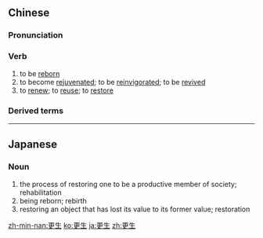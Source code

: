 ==Chinese==
{{zh-forms}}

===Pronunciation===
{{zh-pron
|m=gēngshēng
|c=gang1 sang1,gang1 saang1
|mn=keng-seng
|cat=v
}}

===Verb===
{{zh-verb}}

# to be [[reborn]]
# to become [[rejuvenated]]; to be [[reinvigorated]]; to be [[revived]]
# to [[renew]]; to [[reuse]]; to [[restore]]

===Derived terms===
{{zh-der|自力更生}}

----

==Japanese==
{{ja-kanjitab|こう|せい|yomi=o}}

===Noun===
{{ja-noun|こうせい|hhira=かうせい}}

# the process of restoring one to be a productive member of society; rehabilitation
# being reborn; rebirth
# restoring an object that has lost its value to its former value; restoration

[[zh-min-nan:更生]]
[[ko:更生]]
[[ja:更生]]
[[zh:更生]]